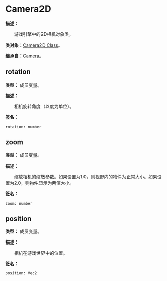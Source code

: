 
# Camera2D

**描述：**

&emsp;&emsp;游戏引擎中的2D相机对象类。

**类对象：**[Camera2D Class](/docs/api/Class%20Object/Camera2D)。

**继承自：**[Camera](/docs/api/Class/Camera)。

## rotation

**类型：** 成员变量。

**描述：**

&emsp;&emsp;相机旋转角度（以度为单位）。

**签名：**
```tl
rotation: number
```

## zoom

**类型：** 成员变量。

**描述：**

&emsp;&emsp;缩放相机的缩放参数。如果设置为1.0，则视野内的物件为正常大小。如果设置为2.0，则物件显示为两倍大小。

**签名：**
```tl
zoom: number
```

## position

**类型：** 成员变量。

**描述：**

&emsp;&emsp;相机在游戏世界中的位置。

**签名：**
```tl
position: Vec2
```